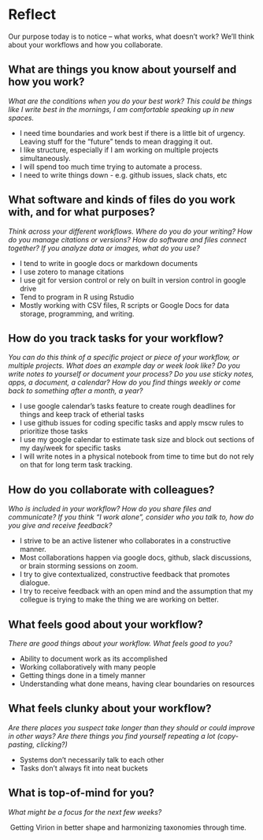 # Reflect

Our purpose today is to notice – what works, what doesn’t work? We’ll think about your workflows and how you collaborate.

## What are things you know about yourself and how you work? 
::: {.callout-note appearance="minimal" icon="false"}
<!---p.1--->
*What are the conditions when you do your best work? This could be things like I write best in the mornings, I am comfortable speaking up in new spaces.*

- I need time boundaries and work best if there is a little bit of urgency. Leaving stuff for the "future" tends to mean dragging it out. 
- I like structure, especially if I am working on multiple projects simultaneously. 
- I will spend too much time trying to automate a process. 
- I need to write things down - e.g. github issues, slack chats, etc 

:::


## What software and kinds of files do you work with, and for what purposes?  

::: {.callout-note appearance="minimal" icon="false"}

<!---p.2--->

*Think across your different workflows. Where do you do your writing? How do you manage citations or versions? How do software and files connect together? If you analyze data or images, what do you use?*


- I tend to write in google docs or markdown documents
- I use zotero to manage citations
- I use git for version control or rely on built in version control in google drive 
- Tend to program in R using Rstudio
- Mostly working with CSV files, R scripts or Google Docs for data storage, programming, and writing. 

:::


## How do you track tasks for your workflow? 

::: {.callout-note appearance="minimal" icon="false"}

<!---p.4--->

*You can do this think of a specific project or piece of your workflow, or multiple projects. What does an example day or week look like? Do you write notes to yourself or document your process? Do you use sticky notes, apps, a document, a calendar? How do you find things weekly or come back to something after a month, a year?*

- I use google calendar's tasks feature to create rough deadlines for things and keep track of etherial tasks
- I use github issues for coding specific tasks and apply mscw rules to prioritize those tasks
- I use my google calendar to estimate task size and block out sections of my day/week for specific tasks
- I will write notes in a physical notebook from time to time but do not rely on that for long term task tracking. 
  

:::

## How do you collaborate with colleagues? 

::: {.callout-note appearance="minimal" icon="false"}

<!---p.4--->

*Who is included in your workflow? How do you share files and communicate? If you think "I work alone", consider who you talk to, how do you give and receive feedback?*

- I strive to be an active listener who collaborates in a constructive manner. 
- Most collaborations happen via google docs, github, slack discussions, or brain storming sessions on zoom. 
- I try to give contextualized, constructive feedback that promotes dialogue. 
- I try to receive feedback with an open mind and the assumption that my collegue is trying to make the thing we are working on better. 

:::

## What feels good about your workflow? 

::: {.callout-note appearance="minimal" icon="false"}

<!---p.5--->

*There are good things about your workflow. What feels good to you?*

- Ability to document work as its accomplished
- Working collaboratively with many people
- Getting things done in a timely manner 
- Understanding what done means, having clear boundaries on resources

:::

## What feels clunky about your workflow? 

::: {.callout-note appearance="minimal" icon="false"}


<!---p.5--->

*Are there places you suspect take longer than they should or could improve in other ways? Are there things you find yourself repeating a lot (copy-pasting, clicking?)*

- Systems don't necessarily talk to each other
- Tasks don't always fit into neat buckets
 
:::


## What is top-of-mind for you?

::: {.callout-note appearance="minimal" icon="false"}

<!---p.6--->

*What might be a focus for the next few weeks?*

 Getting Virion in better shape and harmonizing taxonomies through time. 

 

  

 

  

  

 

  

  

 

  

 


:::
